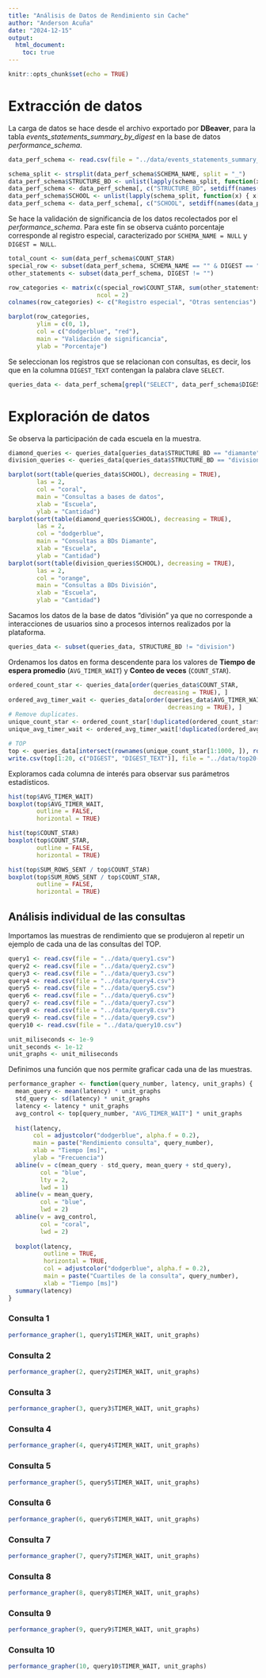 ```yaml
---
title: "Análisis de Datos de Rendimiento sin Cache"
author: "Anderson Acuña"
date: "2024-12-15"
output: 
  html_document: 
    toc: true
---
```


```r
knitr::opts_chunk$set(echo = TRUE)
```

# Extracción de datos

La carga de datos se hace desde el archivo exportado por **DBeaver**, para la 
tabla *events_statements_summary_by_digest* en la base de datos 
*performance_schema*.
```r
data_perf_schema <- read.csv(file = "../data/events_statements_summary_by_digest_202412151135.csv")

schema_split <- strsplit(data_perf_schema$SCHEMA_NAME, split = "_")
data_perf_schema$STRUCTURE_BD <- unlist(lapply(schema_split, function(x) { x[1] }))
data_perf_schema <- data_perf_schema[, c("STRUCTURE_BD", setdiff(names(data_perf_schema), "STRUCTURE_BD"))]
data_perf_schema$SCHOOL <- unlist(lapply(schema_split, function(x) { x[2] }))
data_perf_schema <- data_perf_schema[, c("SCHOOL", setdiff(names(data_perf_schema), "SCHOOL"))]
```

Se hace la validación de significancia de los datos recolectados por el 
*performance_schema*. Para este fin se observa cuánto porcentaje corresponde al 
registro especial, caracterizado por `SCHEMA_NAME = NULL` y `DIGEST = NULL`.
```r
total_count <- sum(data_perf_schema$COUNT_STAR)
special_row <- subset(data_perf_schema, SCHEMA_NAME == "" & DIGEST == "")
other_statements <- subset(data_perf_schema, DIGEST != "")

row_categories <- matrix(c(special_row$COUNT_STAR, sum(other_statements$COUNT_STAR)) / total_count, 
                         ncol = 2)
colnames(row_categories) <- c("Registro especial", "Otras sentencias")

barplot(row_categories, 
        ylim = c(0, 1), 
        col = c("dodgerblue", "red"), 
        main = "Validación de significancia", 
        ylab = "Porcentaje")
```

Se seleccionan los registros que se relacionan con consultas, es decir, los que 
en la columna `DIGEST_TEXT` contengan la palabra clave `SELECT`.
```r
queries_data <- data_perf_schema[grepl("SELECT", data_perf_schema$DIGEST_TEXT), ]
```


# Exploración de datos

Se observa la participación de cada escuela en la muestra.
```r
diamond_queries <- queries_data[queries_data$STRUCTURE_BD == "diamante", ]
division_queries <- queries_data[queries_data$STRUCTURE_BD == "division", ]

barplot(sort(table(queries_data$SCHOOL), decreasing = TRUE), 
        las = 2, 
        col = "coral", 
        main = "Consultas a bases de datos", 
        xlab = "Escuela", 
        ylab = "Cantidad")
barplot(sort(table(diamond_queries$SCHOOL), decreasing = TRUE), 
        las = 2, 
        col = "dodgerblue", 
        main = "Consultas a BDs Diamante", 
        xlab = "Escuela", 
        ylab = "Cantidad")
barplot(sort(table(division_queries$SCHOOL), decreasing = TRUE), 
        las = 2, 
        col = "orange", 
        main = "Consultas a BDs División", 
        xlab = "Escuela", 
        ylab = "Cantidad")
```

Sacamos los datos de la base de datos "división" ya que no corresponde a 
interacciones de usuarios sino a procesos internos realizados por la plataforma.
```r
queries_data <- subset(queries_data, STRUCTURE_BD != "division")
```

Ordenamos los datos en forma descendente para los valores de **Tiempo de espera 
promedio** (`AVG_TIMER_WAIT`) y **Conteo de veces** (`COUNT_STAR`).
```r
ordered_count_star <- queries_data[order(queries_data$COUNT_STAR, 
                                         decreasing = TRUE), ]
ordered_avg_timer_wait <- queries_data[order(queries_data$AVG_TIMER_WAIT, 
                                             decreasing = TRUE), ]
# Remove duplicates.
unique_count_star <- ordered_count_star[!duplicated(ordered_count_star$DIGEST), ]
unique_avg_timer_wait <- ordered_avg_timer_wait[!duplicated(ordered_avg_timer_wait$DIGEST), ]

# TOP
top <- queries_data[intersect(rownames(unique_count_star[1:1000, ]), rownames(unique_avg_timer_wait[1:1000, ])), ]
write.csv(top[1:20, c("DIGEST", "DIGEST_TEXT")], file = "../data/top20-queries.csv")
```

Exploramos cada columna de interés para observar sus parámetros estadísticos.
```r
hist(top$AVG_TIMER_WAIT)
boxplot(top$AVG_TIMER_WAIT, 
        outline = FALSE, 
        horizontal = TRUE)

hist(top$COUNT_STAR)
boxplot(top$COUNT_STAR, 
        outline = FALSE, 
        horizontal = TRUE)

hist(top$SUM_ROWS_SENT / top$COUNT_STAR)
boxplot(top$SUM_ROWS_SENT / top$COUNT_STAR, 
        outline = FALSE, 
        horizontal = TRUE)
```

## Análisis individual de las consultas

Importamos las muestras de rendimiento que se produjeron al repetir un ejemplo 
de cada una de las consultas del TOP.
```r
query1 <- read.csv(file = "../data/query1.csv")
query2 <- read.csv(file = "../data/query2.csv")
query3 <- read.csv(file = "../data/query3.csv")
query4 <- read.csv(file = "../data/query4.csv")
query5 <- read.csv(file = "../data/query5.csv")
query6 <- read.csv(file = "../data/query6.csv")
query7 <- read.csv(file = "../data/query7.csv")
query8 <- read.csv(file = "../data/query8.csv")
query9 <- read.csv(file = "../data/query9.csv")
query10 <- read.csv(file = "../data/query10.csv")

unit_miliseconds <- 1e-9
unit_seconds <- 1e-12
unit_graphs <- unit_miliseconds
```

Definimos una función que nos permite graficar cada una de las muestras.
```r
performance_grapher <- function(query_number, latency, unit_graphs) {
  mean_query <- mean(latency) * unit_graphs
  std_query <- sd(latency) * unit_graphs
  latency <- latency * unit_graphs
  avg_control <- top[query_number, "AVG_TIMER_WAIT"] * unit_graphs
  
  hist(latency, 
       col = adjustcolor("dodgerblue", alpha.f = 0.2),
       main = paste("Rendimiento consulta", query_number), 
       xlab = "Tiempo [ms]", 
       ylab = "Frecuencia")
  abline(v = c(mean_query - std_query, mean_query + std_query), 
         col = "blue", 
         lty = 2, 
         lwd = 1)
  abline(v = mean_query, 
         col = "blue", 
         lwd = 2)
  abline(v = avg_control, 
         col = "coral", 
         lwd = 2)
  
  boxplot(latency, 
          outline = TRUE, 
          horizontal = TRUE, 
          col = adjustcolor("dodgerblue", alpha.f = 0.2), 
          main = paste("Cuartiles de la consulta", query_number), 
          xlab = "Tiempo [ms]")
  summary(latency)
}
```

### Consulta 1
```r
performance_grapher(1, query1$TIMER_WAIT, unit_graphs)
```

### Consulta 2
```r
performance_grapher(2, query2$TIMER_WAIT, unit_graphs)
```

### Consulta 3
```r
performance_grapher(3, query3$TIMER_WAIT, unit_graphs)
```

### Consulta 4
```r
performance_grapher(4, query4$TIMER_WAIT, unit_graphs)
```

### Consulta 5
```r
performance_grapher(5, query5$TIMER_WAIT, unit_graphs)
```

### Consulta 6
```r
performance_grapher(6, query6$TIMER_WAIT, unit_graphs)
```

### Consulta 7
```r
performance_grapher(7, query7$TIMER_WAIT, unit_graphs)
```

### Consulta 8
```r
performance_grapher(8, query8$TIMER_WAIT, unit_graphs)
```

### Consulta 9
```r
performance_grapher(9, query9$TIMER_WAIT, unit_graphs)
```

### Consulta 10
```r
performance_grapher(10, query10$TIMER_WAIT, unit_graphs)
```

